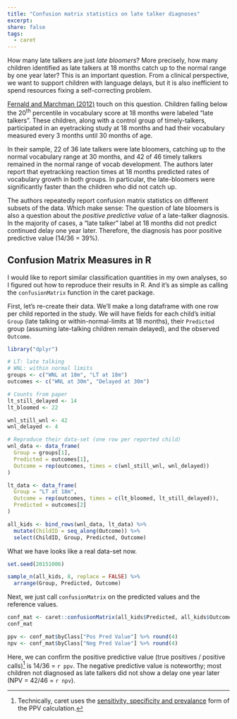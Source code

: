 ```yaml
---
title: "Confusion matrix statistics on late talker diagnoses"
excerpt:
share: false
tags:
  - caret
---
```


How many late talkers are just _late bloomers_? More precisely, how many
children identified as late talkers at 18 months catch up to the normal range
by one year later? This is an important question. From a clinical perspective,
we want to support children with language delays, but it is also inefficient to
spend resources fixing a self-correcting problem.

[Fernald and Marchman (2012)](https://www.ncbi.nlm.nih.gov/pmc/articles/PMC3266972/) 
touch on this question. Children falling below the 20<sup>th</sup> percentile in
vocabulary score at 18 months were labeled "late talkers". These children, along
with a control group of timely-talkers, participated in an eyetracking study at
18 months and had their vocabulary measured every 3 months until 30 months of
age.

In their sample, 22 of 36 late talkers were late bloomers, catching up to the
normal vocabulary range at 30 months, and 42 of 46 timely talkers remained in
the normal range of vocab development. The authors later report that eyetracking
reaction times at 18 months predicted rates of vocabulary growth in both groups.
In particular, the late-bloomers were significantly faster than the children who
did not catch up.

The authors repeatedly report confusion matrix statistics on different subsets
of the data. Which make sense: The question of late bloomers is also a question
about the _positive predictive value_ of a late-talker diagnosis. In the
majority of cases, a "late talker" label at 18 months did not predict continued
delay one year later. Therefore, the diagnosis has poor positive predictive
value (14/36 = 39%).

## Confusion Matrix Measures in R

I would like to report similar classification quantities in my own analyses, so
I figured out how to reproduce their results in R. And it's as simple as calling
the `confusionMatrix` function in the caret package. 

First, let's re-create their data. We'll make a long dataframe with one row
per child reported in the study. We will have fields for each child's initial
`Group` (late talking or within-normal-limits at 18 months), their `Predicted`
group (assuming late-talking children remain delayed), and the observed
`Outcome`.

```r
library("dplyr")

# LT: late talking
# WNL: within normal limits
groups <- c("WNL at 18m", "LT at 18m")
outcomes <- c("WNL at 30m", "Delayed at 30m")

# Counts from paper
lt_still_delayed <- 14
lt_bloomed <- 22

wnl_still_wnl <- 42
wnl_delayed <- 4

# Reproduce their data-set (one row per reported child)
wnl_data <- data_frame(
  Group = groups[1],
  Predicted = outcomes[1],
  Outcome = rep(outcomes, times = c(wnl_still_wnl, wnl_delayed))
)

lt_data <- data_frame(
  Group = "LT at 18m",
  Outcome = rep(outcomes, times = c(lt_bloomed, lt_still_delayed)),
  Predicted = outcomes[2]
)

all_kids <- bind_rows(wnl_data, lt_data) %>%
  mutate(ChildID = seq_along(Outcome)) %>% 
  select(ChildID, Group, Predicted, Outcome)
```

What we have looks like a real data-set now.

```r
set.seed(20151006)
```

```r
sample_n(all_kids, 8, replace = FALSE) %>% 
  arrange(Group, Predicted, Outcome)
```

Next, we just call `confusionMatrix` on the predicted values and the reference
values.

```r
conf_mat <- caret::confusionMatrix(all_kids$Predicted, all_kids$Outcome)
conf_mat
```

```r
ppv <- conf_mat$byClass["Pos Pred Value"] %>% round(4)
npv <- conf_mat$byClass["Neg Pred Value"] %>% round(4)
```

Here, we can confirm the positive predictive value (true positives / positive
calls)[^PPV] is 14/36 = `r ppv`. The negative predictive value is noteworthy;
most children not diagnosed as late talkers did not show a delay one year later
(NPV = 42/46 = `r npv`).

[^PPV]: Technically, caret uses the [sensitivity, specificity and prevalance](https://en.wikipedia.org/wiki/Positive_and_negative_predictive_values) form of the PPV calculation.
